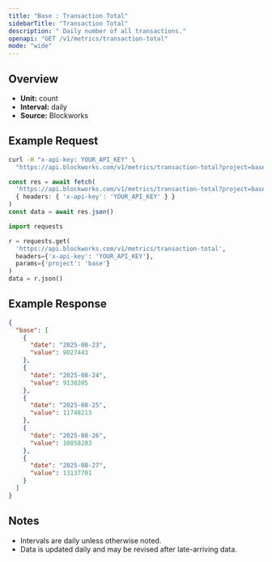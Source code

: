 ```yaml
---
title: "Base : Transaction Total"
sidebarTitle: "Transaction Total"
description: " Daily number of all transactions."
openapi: "GET /v1/metrics/transaction-total"
mode: "wide"
---
```


## Overview

- **Unit:** count
- **Interval:** daily
- **Source:** Blockworks

## Example Request

<CodeGroup>

```bash cURL
curl -H "x-api-key: YOUR_API_KEY" \
  "https://api.blockworks.com/v1/metrics/transaction-total?project=base"
```

```typescript TypeScript
const res = await fetch(
  'https://api.blockworks.com/v1/metrics/transaction-total?project=base',
  { headers: { 'x-api-key': 'YOUR_API_KEY' } }
)
const data = await res.json()
```

```python Python
import requests

r = requests.get(
  'https://api.blockworks.com/v1/metrics/transaction-total',
  headers={'x-api-key': 'YOUR_API_KEY'},
  params={'project': 'base'}
)
data = r.json()
```

</CodeGroup>

## Example Response

```json
{
  "base": [
    {
      "date": "2025-08-23",
      "value": 9027443
    },
    {
      "date": "2025-08-24",
      "value": 9130205
    },
    {
      "date": "2025-08-25",
      "value": 11748213
    },
    {
      "date": "2025-08-26",
      "value": 10858283
    },
    {
      "date": "2025-08-27",
      "value": 13137701
    }
  ]
}
```

## Notes
- Intervals are daily unless otherwise noted.
- Data is updated daily and may be revised after late-arriving data.
